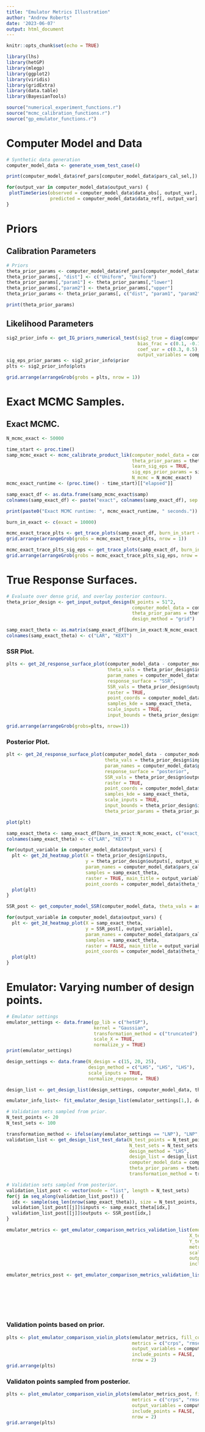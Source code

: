 ```yaml
---
title: "Emulator Metrics Illustration"
author: "Andrew Roberts"
date: '2023-06-07'
output: html_document
---
```


```r
knitr::opts_chunk$set(echo = TRUE)

library(lhs)
library(hetGP)
library(mlegp)
library(ggplot2)
library(viridis)
library(gridExtra)
library(data.table)
library(BayesianTools)

source("numerical_experiment_functions.r")
source("mcmc_calibration_functions.r")
source("gp_emulator_functions.r")
```


# Computer Model and Data 

```r
# Synthetic data generation
computer_model_data <- generate_vsem_test_case(4)
```

```r
print(computer_model_data$ref_pars[computer_model_data$pars_cal_sel,])
```

```r
for(output_var in computer_model_data$output_vars) {
 plotTimeSeries(observed = computer_model_data$data_obs[, output_var],
                predicted = computer_model_data$data_ref[, output_var], main = output_var) 
}
```

# Priors 

## Calibration Parameters 
```r
# Priors 
theta_prior_params <- computer_model_data$ref_pars[computer_model_data$pars_cal_sel,]
theta_prior_params[, "dist"] <- c("Uniform", "Uniform")
theta_prior_params[,"param1"] <- theta_prior_params[,"lower"]
theta_prior_params[,"param2"] <- theta_prior_params[,"upper"]
theta_prior_params <- theta_prior_params[, c("dist", "param1", "param2")]

print(theta_prior_params)
```


## Likelihood Parameters 
```r
sig2_prior_info <- get_IG_priors_numerical_test(sig2_true = diag(computer_model_data$Sig_eps), 
                                                bias_frac = c(0.1, -0.15), bins = 50,
                                                coef_var = c(0.3, 0.5), return_prior_plots = TRUE, 
                                                output_variables = computer_model_data$output_vars)
sig_eps_prior_params <- sig2_prior_info$prior
plts <- sig2_prior_info$plots

grid.arrange(arrangeGrob(grobs = plts, nrow = 1))
```

# Exact MCMC Samples.

## Exact MCMC. 
```r
N_mcmc_exact <- 50000

time_start <- proc.time()
samp_mcmc_exact <- mcmc_calibrate_product_lik(computer_model_data = computer_model_data, 
                                              theta_prior_params = theta_prior_params, 
                                              learn_sig_eps = TRUE,
                                              sig_eps_prior_params = sig_eps_prior_params,
                                              N_mcmc = N_mcmc_exact)
mcmc_exact_runtime <- (proc.time() - time_start)[["elapsed"]]

samp_exact_df <- as.data.frame(samp_mcmc_exact$samp)
colnames(samp_exact_df) <- paste("exact", colnames(samp_exact_df), sep = "_")

print(paste0("Exact MCMC runtime: ", mcmc_exact_runtime, " seconds."))
```

```r
burn_in_exact <- c(exact = 10000)

mcmc_exact_trace_plts <- get_trace_plots(samp_exact_df, burn_in_start = burn_in_exact, param_types = "theta")
grid.arrange(arrangeGrob(grobs = mcmc_exact_trace_plts, nrow = 1))
```

```r
mcmc_exact_trace_plts_sig_eps <- get_trace_plots(samp_exact_df, burn_in_start = burn_in_exact, param_types = "sig_eps")
grid.arrange(arrangeGrob(grobs = mcmc_exact_trace_plts_sig_eps, nrow = 1))
```
      
# True Response Surfaces. 

```r
# Evaluate over dense grid, and overlay posterior contours. 
theta_prior_design <- get_input_output_design(N_points = 51^2, 
                                              computer_model_data = computer_model_data, 
                                              theta_prior_params = theta_prior_params, 
                                              design_method = "grid")
```

```r
samp_exact_theta <- as.matrix(samp_exact_df[burn_in_exact:N_mcmc_exact, c("exact_theta_LAR", "exact_theta_KEXT")])
colnames(samp_exact_theta) <- c("LAR", "KEXT")
```

### SSR Plot. 
```r
plts <- get_2d_response_surface_plot(computer_model_data - computer_model_data, 
                                     theta_vals = theta_prior_design$inputs, 
                                     param_names = computer_model_data$pars_cal_names, 
                                     response_surface = "SSR", 
                                     SSR_vals = theta_prior_design$outputs, 
                                     raster = TRUE, 
                                     point_coords = computer_model_data$theta_true, 
                                     samples_kde = samp_exact_theta, 
                                     scale_inputs = TRUE, 
                                     input_bounds = theta_prior_design$input_bounds)

grid.arrange(arrangeGrob(grobs=plts, nrow=1))

```

### Posterior Plot. 
```r
plt <- get_2d_response_surface_plot(computer_model_data - computer_model_data, 
                                    theta_vals = theta_prior_design$inputs, 
                                    param_names = computer_model_data$pars_cal_names, 
                                    response_surface = "posterior", 
                                    SSR_vals = theta_prior_design$outputs, 
                                    raster = TRUE, 
                                    point_coords = computer_model_data$theta_true, 
                                    samples_kde = samp_exact_theta, 
                                    scale_inputs = TRUE, 
                                    input_bounds = theta_prior_design$input_bounds, 
                                    theta_prior_params = theta_prior_params)

plot(plt)

```


```r

samp_exact_theta <- samp_exact_df[burn_in_exact:N_mcmc_exact, c("exact_theta_LAR", "exact_theta_KEXT")]
colnames(samp_exact_theta) <- c("LAR", "KEXT")

for(output_variable in computer_model_data$output_vars) {
  plt <- get_2d_heatmap_plot(X = theta_prior_design$inputs, 
                             y = theta_prior_design$outputs[, output_variable], 
                             param_names = computer_model_data$pars_cal_names,
                             samples = samp_exact_theta, 
                             raster = TRUE, main_title = output_variable, 
                             point_coords = computer_model_data$theta_true)
  plot(plt)
}
```

```r
SSR_post <- get_computer_model_SSR(computer_model_data, theta_vals = as.matrix(samp_exact_theta))
```

```r
for(output_variable in computer_model_data$output_vars) {
  plt <- get_2d_heatmap_plot(X = samp_exact_theta, 
                             y = SSR_post[, output_variable], 
                             param_names = computer_model_data$pars_cal_names,
                             samples = samp_exact_theta, 
                             raster = FALSE, main_title = output_variable, 
                             point_coords = computer_model_data$theta_true)
  plot(plt)
}
```

# Emulator: Varying number of design points. 

```r
# Emulator settings
emulator_settings <- data.frame(gp_lib = c("hetGP"), 
                                kernel = "Gaussian", 
                                transformation_method = c("truncated"),
                                scale_X = TRUE, 
                                normalize_y = TRUE)
print(emulator_settings)
```


```r

design_settings <- data.frame(N_design = c(15, 20, 25), 
                              design_method = c("LHS", "LHS", "LHS"), 
                              scale_inputs = TRUE, 
                              normalize_response = TRUE)

design_list <- get_design_list(design_settings, computer_model_data, theta_prior_params, reps = 10)

```

```r
emulator_info_list<- fit_emulator_design_list(emulator_settings[1,], design_list)
```

```r
# Validation sets sampled from prior. 
N_test_points <- 20
N_test_sets <- 100

transformation_method <- ifelse(any(emulator_settings == "LNP"), "LNP", NA_character_)
validation_list <- get_design_list_test_data(N_test_points = N_test_points, 
                                             N_test_sets = N_test_sets, 
                                             design_method = "LHS", 
                                             design_list = design_list, 
                                             computer_model_data = computer_model_data, 
                                             theta_prior_params = theta_prior_params, 
                                             transformation_method = transformation_method)

```

```r
# Validation sets sampled from posterior. 
validation_list_post <- vector(mode = "list", length = N_test_sets)
for(j in seq_along(validation_list_post)) {
  idx <- sample(seq_len(nrow(samp_exact_theta)), size = N_test_points, replace = FALSE)
  validation_list_post[[j]]$inputs <- samp_exact_theta[idx,]
  validation_list_post[[j]]$outputs <- SSR_post[idx,]
}
```

```r
emulator_metrics <- get_emulator_comparison_metrics_validation_list(emulator_info_list = emulator_info_list, 
                                                                   X_test_list = lapply(validation_list, function(l) l$inputs),
                                                                   Y_test_list = lapply(validation_list, function(l) l$outputs),
                                                                   metrics = c("rmse", "srmse", "nlpd_pointwise", "crps"), 
                                                                   scale_inputs = TRUE, 
                                                                   output_variables = computer_model_data$output_vars, 
                                                                   include_nug = TRUE)
```

```r
emulator_metrics_post <- get_emulator_comparison_metrics_validation_list(emulator_info_list = emulator_info_list, 
                                                                         X_test_list = lapply(validation_list_post, function(l) as.matrix(l$inputs)),
                                                                         Y_test_list = lapply(validation_list_post, function(l) as.matrix(l$outputs)),
                                                                         metrics = c("rmse", "srmse", "nlpd_pointwise", "crps"), 
                                                                         scale_inputs = TRUE, 
                                                                         output_variables = computer_model_data$output_vars, 
                                                                         include_nug = TRUE)
```


### Validation points based on prior. 
```r
plts <- plot_emulator_comparison_violin_plots(emulator_metrics, fill_col = "design",
                                              metrics = c("crps", "rmse", "nlpd_pointwise"), 
                                              output_variables = computer_model_data$output_vars, 
                                              include_points = FALSE, 
                                              nrow = 2)
grid.arrange(plts)
```
### Validaton points sampled from posterior. 
```r
plts <- plot_emulator_comparison_violin_plots(emulator_metrics_post, fill_col = "design",
                                              metrics = c("crps", "rmse", "nlpd_pointwise"), 
                                              output_variables = computer_model_data$output_vars, 
                                              include_points = FALSE, 
                                              nrow = 2)
grid.arrange(plts)
```





